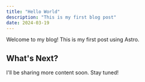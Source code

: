 ```yaml
---
title: "Hello World"
description: "This is my first blog post"
date: 2024-03-19
---
```


Welcome to my blog! This is my first post using Astro.

## What's Next?

I'll be sharing more content soon. Stay tuned!